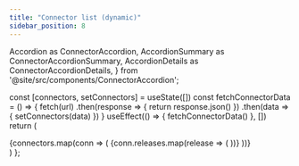 ```yaml
---
title: "Connector list (dynamic)"
sidebar_position: 8
---
```


  Accordion as ConnectorAccordion,
  AccordionSummary as ConnectorAccordionSummary,
  AccordionDetails as ConnectorAccordionDetails,
} from '@site/src/components/ConnectorAccordion';



  const [connectors, setConnectors] = useState([])
  const fetchConnectorData = () => {
    fetch(url)
      .then(response => {
        return response.json()
      })
      .then(data => {
        setConnectors(data)
      })
  }
  useEffect(() => {
    fetchConnectorData()
  }, [])
  return (
    <div className="connectors">
      {connectors.map(conn => (
        <ConnectorAccordion>
          <ConnectorAccordionSummary
            name={conn.nameWithOwner}
            url={conn.url}
            stargazerCount={conn.stargazerCount}
            description={conn.description}
          />
          <ConnectorAccordionDetails>
            {conn.releases.map(release => (
              <ReleaseAccordion release={release} />
            ))}
          </ConnectorAccordionDetails>
        </ConnectorAccordion>
      ))}
    </div>
  )
};

<Connectors url="https://raw.githubusercontent.com/lovromazgon/connector-list/main/connectors.json" />
